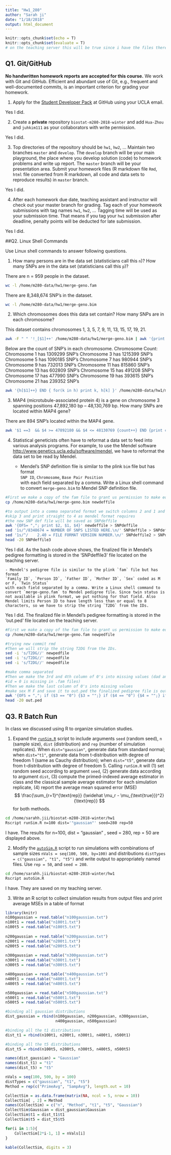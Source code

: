 ```yaml
---
title: "Hw1_280"
author: "Sarah ji"
date: "1/18/2018"
output: html_document
---
```


```r
knitr::opts_chunk$set(echo = T)
knitr::opts_chunk$set(evaluate = T) 
# on the teaching server this will be true since i have the files there
```

## Q1. Git/GitHub

**No handwritten homework reports are accepted for this course.** We work with Git and GitHub. Efficient and abundant use of Git, e.g., frequent and well-documented commits, is an important criterion for grading your homework.

1. Apply for the [Student Developer Pack](https://education.github.com/pack) at GitHub using your UCLA email.

Yes I did.

2. Create a **private** repository `biostat-m280-2018-winter` and add `Hua-Zhou` and `juhkim111` as your collaborators with write permission.

Yes I did.

3. Top directories of the repository should be `hw1`, `hw2`, ... Maintain two branches `master` and `develop`. The `develop` branch will be your main playground, the place where you develop solution (code) to homework problems and write up report. The `master` branch will be your presentation area. Submit your homework files (R markdown file `Rmd`, `html` file converted from R markdown, all code and data sets to reproduce results) in `master` branch.

Yes I did.

4. After each homework due date, teaching assistant and instructor will check out your master branch for grading. Tag each of your homework submissions with tag names `hw1`, `hw2`, ... Tagging time will be used as your submission time. That means if you tag your `hw1` submission after deadline, penalty points will be deducted for late submission.

Yes I did.

##Q2. Linux Shell Commands

Use Linux shell commands to answer following questions.

1. How many persons are in the data set (statisticians call this `n`)? How many SNPs are in the data set (statisticians call this `p`)?

There are n = 959 people in the dataset. 

```bash
wc -l /home/m280-data/hw1/merge-geno.fam
```

There are 8,348,674 SNP's in the dataset.

```bash
wc -l /home/m280-data/hw1/merge-geno.bim
```


2. Which chromosomes does this data set contain? How many SNPs are in each chromosome?

This dataset contains chromosomes 1, 3, 5, 7, 9, 11, 13, 15, 17, 19, 21.


```bash
awk -F " " '!_[$1]++' /home/m280-data/hw1/merge-geno.bim | awk '{print $1}'
```

Below are the count of SNP's in each chromosome.
Chromosome Count:
Chromosome 1 has 1309299 SNP's
Chromosome 3 has 1215399 SNP's
Chromosome 5 has 1090185 SNP's
Chromosome 7 has 980944 SNP's
Chromosome 9 has 732013 SNP's
Chromosome 11 has 815860 SNP's
Chromosome 13 has 602809 SNP's
Chromosome 15 has 491208 SNP's
Chromosome 17 has 477990 SNP's
Chromosome 19 has 393615 SNP's
Chromosome 21 has 239352 SNP's

```bash
awk '{h[$1]++} END { for(k in h) print k, h[k] }' /home/m280-data/hw1/merge-geno.bim | sort -n

```

3. MAP4 (microtubule-associated protein 4) is a gene on chromosome 3 spanning positions 47,892,180 bp – 48,130,769 bp. How many SNPs are located within MAP4 gene?

There are 894 SNP's located within the MAP4 gene.

```bash
awk '$1 ==3  && $4 >= 47892180 && $4 <= 48130769 {count++} END {print count}' /home/m280-data/hw1/merge-geno.bim
```

4. Statistical geneticists often have to reformat a data set to feed into various analysis programs. For example, to use the Mendel software <http://www.genetics.ucla.edu/software/mendel>, we have to reformat the data set to be read by Mendel.

      - Mendel's SNP definition file is similar to the plink `bim` file but has format  
      `SNP ID`, `Chromosome`, `Base Pair Position`  
      with each field separated by a comma. Write a Linux shell command to convert `merge-geno.bim` to Mendel SNP definition file. 
      
```bash
#First we make a copy of the fam file to grant us permission to make edits!
cp /home/m280-data/hw1/merge-geno.bim newdeffile

#to output into a comma separated format we switch columns 2 and 1 and then 
#skip 3 and print straight to 4 as mendel format requires
#the new SNP def file will be saved as SNPdeffile
awk '{OFS= ","; print $2, $1, $4}' newdeffile > SNPdeffile
sed '1s/^/8348674 = NUMBER OF SNPS LISTED HERE.\n/' SNPdeffile > SNPdeffile2
sed '1s/^/    2.40 = FILE FORMAT VERSION NUMBER.\n/' SNPdeffile2 > SNPdeffile3
head -20 SNPdeffile3
```
    
Yes I did. As the bash code above shows, the finalized file in Mendel's pedigree formatting is stored in the 'SNPdeffile3' file located on the teaching server.
    
    - Mendel's pedigree file is similar to the plink `fam` file but has format  
    `Family ID`, `Person ID`, `Father ID`, `Mother ID`, `Sex` coded as M or F, `Twin Status`  
    with each field separated by a comma. Write a Linux shell command to convert `merge-geno.fam` to Mendel pedigree file. Since twin status is not available in plink format, we put nothing for that field. Also Mendel limits Person ID to have length less than or equal to 8 characters, so we have to strip the string `T2DG` from the IDs. 

Yes I did. The finalized file in Mendel's pedigree formatting is stored in the 'out.ped' file located on the teaching server.

```bash
#First we make a copy of the fam file to grant us permission to make edits!
cp /home/m280-data/hw1/merge-geno.fam newpedfile

#trying new commit rmd
#Then we will strip the string T2DG from the IDs.
sed -i 's/T2DG//' newpedfile
sed -i 's/T2DG//' newpedfile
sed -i 's/T2DG//' newpedfile

#make comma separated 
#Then we make the 3rd and 4th column of 0's into missing values (dad and mom 
#id = 0 is missing in .fam files)
#Then we make the last column of 0's into missing values
#make sex M F and save it to out.ped the finalized pedigree file is out.ped
awk '{OFS = ","; if ($3 == "0") {$3 = "";} if ($4 == "0") {$4 = "";} if ($6 == "0") {$6 = "";} if ($5 == "1") {$5 = "M";} else if ($5 == "2") {$5 = "F";} else {$5 = "0";} print;}' newpedfile > out.ped 
head -20 out.ped
```


## Q3. R Batch Run

In class we discussed using R to organize simulation studies. 

1. Expand the [`runSim.R`](http://hua-zhou.github.io/teaching/biostatm280-2018winter/slides/02-linux/runSim.R) script to include arguments `seed` (random seed), `n` (sample size), `dist` (distribution) and `rep` (number of simulation replicates). When `dist="gaussian"`, generate data from standard normal; when `dist="t1"`, generate data from t-distribution with degree of freedom 1 (same as Cauchy distribution); when `dist="t5"`, generate data from t-distribution with degree of freedom 5. Calling `runSim.R` will (1) set random seed according to argument `seed`, (2) generate data according to argument `dist`, (3) compute the primed-indexed average estimator in class and the classical sample average estimator for each simulation replicate, (4) report the average mean squared error (MSE)
$$
  \frac{\sum_{r=1}^{\text{rep}} (\widehat \mu_r - \mu_{\text{true}})^2}{\text{rep}}
$$
for both methods.

```bash
cd /home/sarahh.jii/biostat-m280-2018-winter/hw1
Rscript runSim.R n=100 dist='"gaussian"' seed=280 rep=50
```

I have. The results for n=100, dist = "gaussian" , seed = 280, rep = 50 are displayed above. 

2. Modify the [`autoSim.R`](http://hua-zhou.github.io/teaching/biostatm280-2018winter/slides/02-linux/autoSim.R) script to run simulations with combinations of sample sizes `nVals = seq(100, 500, by=100)` and distributions `distTypes = c("gaussian", "t1", "t5")` and write output to appropriately named files. Use `rep = 50`, and `seed = 280`. 

```bash
cd /home/sarahh.jii/biostat-m280-2018-winter/hw1
Rscript autoSim.R
```
I have. They are saved on my teaching server.

3. Write an R script to collect simulation results from output files and print average MSEs in a table of format

```r
library(knitr)
n100gaussian = read.table("n100gaussian.txt")
n100t1 = read.table("n100t1.txt")
n100t5 = read.table("n100t5.txt")
  
n200gaussian = read.table("n200gaussian.txt")
n200t1 = read.table("n200t1.txt")
n200t5 = read.table("n200t5.txt")
  
n300gaussian = read.table("n300gaussian.txt")
n300t1 = read.table("n300t1.txt")
n300t5 = read.table("n300t5.txt")

n400gaussian = read.table("n400gaussian.txt")
n400t1 = read.table("n400t1.txt")
n400t5 = read.table("n400t5.txt")

n500gaussian = read.table("n500gaussian.txt")
n500t1 = read.table("n500t1.txt")
n500t5 = read.table("n500t5.txt")

#binding all gaussian distributions
dist_gaussian = rbind(n100gaussian, n200gaussian, n300gaussian, 
                      n400gaussian, n500gaussian)

#binding all the t1 distributions
dist_t1 = rbind(n100t1, n200t1, n300t1, n400t1, n500t1)

#binding all the t5 distributions
dist_t5 = rbind(n100t5, n200t5, n300t5, n400t5, n500t5)

names(dist_gaussian) = "Gaussian"
names(dist_t1) = "t1"
names(dist_t5) = "t5"

nVals = seq(100, 500, by = 100)
distTypes = c("gaussian", "t1", "t5")
Method = rep(c("PrimeAvg", "SampAvg"), length.out = 10)

CollectSim = as.data.frame(matrix(NA, ncol = 5, nrow = 10))
CollectSim[ , 2] = Method
names(CollectSim) = c("n", "Method", "t1", "t5", "Gaussian")
CollectSim$Gaussian = dist_gaussian$Gaussian
CollectSim$t1 = dist_t1$t1
CollectSim$t5 = dist_t5$t5

for(i in 1:5){
    CollectSim[2*i-1, 1] = nVals[i]
}

kable(CollectSim, digits = 3)
```


